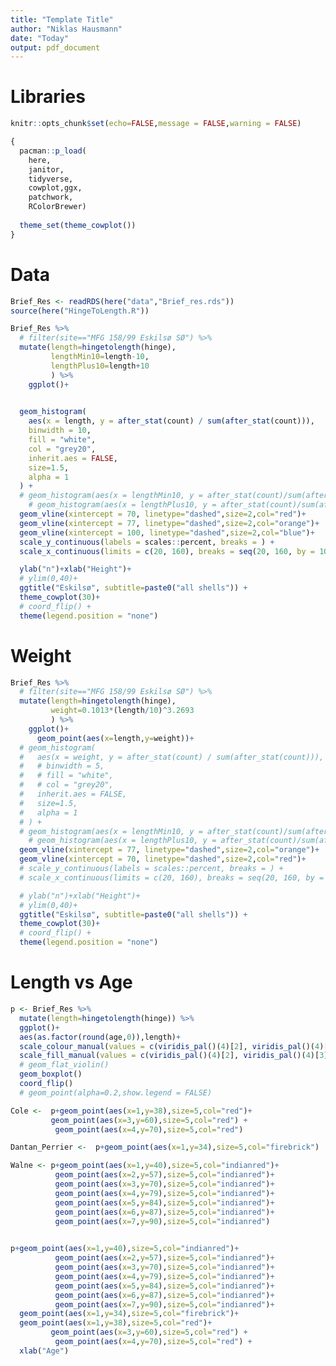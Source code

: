 ```yaml
---
title: "Template Title"
author: "Niklas Hausmann"
date: "Today"
output: pdf_document
---
```


# Libraries 
```r
knitr::opts_chunk$set(echo=FALSE,message = FALSE,warning = FALSE)

{
  pacman::p_load(
    here,
    janitor,
    tidyverse,
    cowplot,ggx,
    patchwork,
    RColorBrewer) 
  
  theme_set(theme_cowplot())
}
```

# Data

```r
Brief_Res <- readRDS(here("data","Brief_res.rds"))
source(here("HingeToLength.R"))
```


```r
Brief_Res %>% 
  # filter(site=="MFG 158/99 Eskilsø SØ") %>% 
  mutate(length=hingetolength(hinge),
         lengthMin10=length-10,
         lengthPlus10=length+10
         ) %>%
    ggplot()+

  
  geom_histogram(
    aes(x = length, y = after_stat(count) / sum(after_stat(count))),
    binwidth = 10,
    fill = "white",
    col = "grey20",
    inherit.aes = FALSE,
    size=1.5,
    alpha = 1
  ) +
  # geom_histogram(aes(x = lengthMin10, y = after_stat(count)/sum(after_stat(count))), binwidth = 5, fill="grey50",col="grey50",inherit.aes = FALSE,alpha=0) +
    # geom_histogram(aes(x = lengthPlus10, y = after_stat(count)/sum(after_stat(count))), binwidth = 5, fill="grey80",col="grey80",inherit.aes = FALSE,alpha=0) +
  geom_vline(xintercept = 70, linetype="dashed",size=2,col="red")+
  geom_vline(xintercept = 77, linetype="dashed",size=2,col="orange")+
  geom_vline(xintercept = 100, linetype="dashed",size=2,col="blue")+
  scale_y_continuous(labels = scales::percent, breaks = ) +
  scale_x_continuous(limits = c(20, 160), breaks = seq(20, 160, by = 10))+

  ylab("n")+xlab("Height")+
  # ylim(0,40)+
  ggtitle("Eskilsø", subtitle=paste0("all shells")) +
  theme_cowplot(30)+
  # coord_flip() + 
  theme(legend.position = "none")

```


# Weight
```r


Brief_Res %>% 
  # filter(site=="MFG 158/99 Eskilsø SØ") %>% 
  mutate(length=hingetolength(hinge),
         weight=0.1013*(length/10)^3.2693
         ) %>%
    ggplot()+
      geom_point(aes(x=length,y=weight))+
  # geom_histogram(
  #   aes(x = weight, y = after_stat(count) / sum(after_stat(count))),
  #   # binwidth = 5,
  #   # fill = "white",
  #   # col = "grey20",
  #   inherit.aes = FALSE,
  #   size=1.5,
  #   alpha = 1
  # ) +
  # geom_histogram(aes(x = lengthMin10, y = after_stat(count)/sum(after_stat(count))), binwidth = 5, fill="grey50",col="grey50",inherit.aes = FALSE,alpha=0) +
    # geom_histogram(aes(x = lengthPlus10, y = after_stat(count)/sum(after_stat(count))), binwidth = 5, fill="grey80",col="grey80",inherit.aes = FALSE,alpha=0) +
  geom_vline(xintercept = 77, linetype="dashed",size=2,col="orange")+
  geom_vline(xintercept = 70, linetype="dashed",size=2,col="red")+
  # scale_y_continuous(labels = scales::percent, breaks = ) +
  # scale_x_continuous(limits = c(20, 160), breaks = seq(20, 160, by = 10))+

  # ylab("n")+xlab("Height")+
  # ylim(0,40)+
  ggtitle("Eskilsø", subtitle=paste0("all shells")) +
  theme_cowplot(30)+
  # coord_flip() + 
  theme(legend.position = "none")

```



# Length vs Age
```r

p <- Brief_Res %>% 
  mutate(length=hingetolength(hinge)) %>% 
  ggplot()+
  aes(as.factor(round(age,0)),length)+
  scale_colour_manual(values = c(viridis_pal()(4)[2], viridis_pal()(4)[3])) +
  scale_fill_manual(values = c(viridis_pal()(4)[2], viridis_pal()(4)[3])) +
  # geom_flat_violin()
  geom_boxplot()
  coord_flip()
  # geom_point(alpha=0.2,show.legend = FALSE)

Cole <-  p+geom_point(aes(x=1,y=38),size=5,col="red")+ 
         geom_point(aes(x=3,y=60),size=5,col="red") +
          geom_point(aes(x=4,y=70),size=5,col="red") 

Dantan_Perrier <-  p+geom_point(aes(x=1,y=34),size=5,col="firebrick") 

Walne <- p+geom_point(aes(x=1,y=40),size=5,col="indianred")+
          geom_point(aes(x=2,y=57),size=5,col="indianred")+
          geom_point(aes(x=3,y=70),size=5,col="indianred")+
          geom_point(aes(x=4,y=79),size=5,col="indianred")+
          geom_point(aes(x=5,y=84),size=5,col="indianred")+
          geom_point(aes(x=6,y=87),size=5,col="indianred")+
          geom_point(aes(x=7,y=90),size=5,col="indianred")
  

p+geom_point(aes(x=1,y=40),size=5,col="indianred")+
          geom_point(aes(x=2,y=57),size=5,col="indianred")+
          geom_point(aes(x=3,y=70),size=5,col="indianred")+
          geom_point(aes(x=4,y=79),size=5,col="indianred")+
          geom_point(aes(x=5,y=84),size=5,col="indianred")+
          geom_point(aes(x=6,y=87),size=5,col="indianred")+
          geom_point(aes(x=7,y=90),size=5,col="indianred")+
  geom_point(aes(x=1,y=34),size=5,col="firebrick")+
  geom_point(aes(x=1,y=38),size=5,col="red")+ 
         geom_point(aes(x=3,y=60),size=5,col="red") +
          geom_point(aes(x=4,y=70),size=5,col="red") +
  xlab("Age")



```

